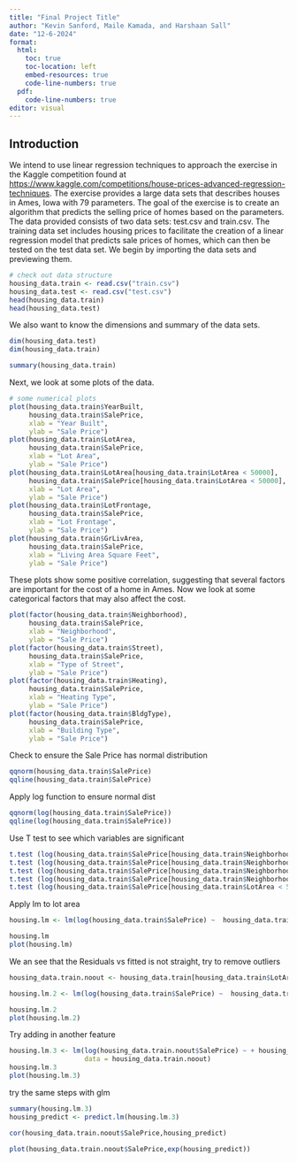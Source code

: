 ```yaml
---
title: "Final Project Title"
author: "Kevin Sanford, Maile Kamada, and Harshaan Sall"
date: "12-6-2024"
format:
  html:
    toc: true
    toc-location: left
    embed-resources: true
    code-line-numbers: true
  pdf:
    code-line-numbers: true
editor: visual
---
```


## Introduction

We intend to use linear regression techniques to approach the exercise in the Kaggle competition found at [https://www.kaggle.com/competitions/house-prices-advanced-regression-techniques](https://www.kaggle.com/competitions/house-prices-advanced-regression-techniques/data). The exercise provides a large data sets that describes houses in Ames, Iowa with 79 parameters. The goal of the exercise is to create an algorithm that predicts the selling price of homes based on the parameters. The data provided consists of two data sets: test.csv and train.csv. The training data set includes housing prices to facilitate the creation of a linear regression model that predicts sale prices of homes, which can then be tested on the test data set. We begin by importing the data sets and previewing them.

```r
# check out data structure
housing_data.train <- read.csv("train.csv")
housing_data.test <- read.csv("test.csv")
head(housing_data.train)
head(housing_data.test)
```

We also want to know the dimensions and summary of the data sets.

```r
dim(housing_data.test)
dim(housing_data.train)

summary(housing_data.train)
```

Next, we look at some plots of the data.

```r
# some numerical plots
plot(housing_data.train$YearBuilt,
     housing_data.train$SalePrice,
     xlab = "Year Built",
     ylab = "Sale Price")
plot(housing_data.train$LotArea,
     housing_data.train$SalePrice,
     xlab = "Lot Area",
     ylab = "Sale Price")
plot(housing_data.train$LotArea[housing_data.train$LotArea < 50000],
     housing_data.train$SalePrice[housing_data.train$LotArea < 50000],
     xlab = "Lot Area",
     ylab = "Sale Price")
plot(housing_data.train$LotFrontage,
     housing_data.train$SalePrice,
     xlab = "Lot Frontage",
     ylab = "Sale Price")
plot(housing_data.train$GrLivArea,
     housing_data.train$SalePrice,
     xlab = "Living Area Square Feet",
     ylab = "Sale Price")
```

These plots show some positive correlation, suggesting that several factors are important for the cost of a home in Ames. Now we look at some categorical factors that may also affect the cost.

```r
plot(factor(housing_data.train$Neighborhood),
     housing_data.train$SalePrice,
     xlab = "Neighborhood",
     ylab = "Sale Price")
plot(factor(housing_data.train$Street),
     housing_data.train$SalePrice,
     xlab = "Type of Street",
     ylab = "Sale Price")
plot(factor(housing_data.train$Heating),
     housing_data.train$SalePrice,
     xlab = "Heating Type",
     ylab = "Sale Price")
plot(factor(housing_data.train$BldgType),
     housing_data.train$SalePrice,
     xlab = "Building Type",
     ylab = "Sale Price")
```

Check to ensure the Sale Price has normal distribution

```r
qqnorm(housing_data.train$SalePrice)
qqline(housing_data.train$SalePrice)
```

Apply log function to ensure normal dist

```r
qqnorm(log(housing_data.train$SalePrice))
qqline(log(housing_data.train$SalePrice))
```

Use T test to see which variables are significant

```r
t.test (log(housing_data.train$SalePrice[housing_data.train$Neighborhood == 'NAmes']))
t.test (log(housing_data.train$SalePrice[housing_data.train$Neighborhood == 'CollgCr']))
t.test (log(housing_data.train$SalePrice[housing_data.train$Neighborhood == 'OldTown']))
t.test (log(housing_data.train$SalePrice[housing_data.train$Neighborhood == 'Edwards']))
t.test (log(housing_data.train$SalePrice[housing_data.train$LotArea < 50000]))

```

Apply lm to lot area

```r


housing.lm <- lm(log(housing_data.train$SalePrice) ~  housing_data.train$LotArea ,data=housing_data.train)

housing.lm
plot(housing.lm)
```

We an see that the Residuals vs fitted is not straight, try to remove outliers

```r
housing_data.train.noout <- housing_data.train[housing_data.train$LotArea < 10000,]

housing.lm.2 <- lm(log(housing_data.train$SalePrice) ~  housing_data.train$LotArea ,data=housing_data.train.noout)

housing.lm.2
plot(housing.lm.2)
```

Try adding in another feature

```r
housing.lm.3 <- lm(log(housing_data.train.noout$SalePrice) ~ + housing_data.train.noout$LotArea + housing_data.train.noout$Neighborhood,
                   data = housing_data.train.noout)
housing.lm.3
plot(housing.lm.3)
```

try the same steps with glm

```r
summary(housing.lm.3)
housing_predict <- predict.lm(housing.lm.3)
```

```r

cor(housing_data.train.noout$SalePrice,housing_predict)

```

```r
plot(housing_data.train.noout$SalePrice,exp(housing_predict))
```
